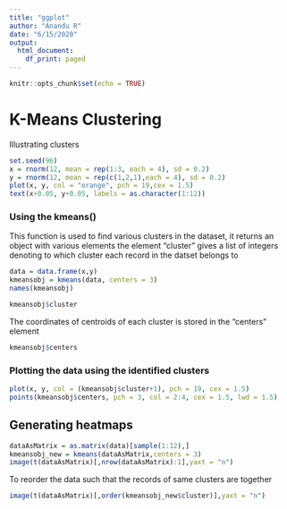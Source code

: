 ```yaml
---
title: "ggplot"
author: "Anandu R"
date: "6/15/2020"
output:
  html_document:
    df_print: paged
---
```

  
  ```r
knitr::opts_chunk$set(echo = TRUE)
```

# K-Means Clustering 

Illustrating clusters 

```r
set.seed(96)
x = rnorm(12, mean = rep(1:3, each = 4), sd = 0.2)
y = rnorm(12, mean = rep(c(1,2,1),each = 4), sd = 0.2)
plot(x, y, col = "orange", pch = 19,cex = 1.5)
text(x+0.05, y+0.05, labels = as.character(1:12))
```

### Using the kmeans() 

This function is used to find various clusters in the dataset, it returns an object with various elements
the element "cluster" gives a list of integers denoting to which cluster each record in the datset belongs to

```r
data = data.frame(x,y)
kmeansobj = kmeans(data, centers = 3)
names(kmeansobj)
```

```r
kmeansobj$cluster
```

The coordinates of centroids of each cluster is stored in the "centers" element
```r
kmeansobj$centers
```


### Plotting the data using the identified clusters 

```r
plot(x, y, col = (kmeansobj$cluster+1), pch = 19, cex = 1.5)
points(kmeansobj$centers, pch = 3, col = 2:4, cex = 1.5, lwd = 1.5)
```

## Generating heatmaps 

```r
dataAsMatrix = as.matrix(data)[sample(1:12),]
kmeansobj_new = kmeans(dataAsMatrix,centers = 3)
image(t(dataAsMatrix)[,nrow(dataAsMatrix):1],yaxt = "n")
```

To reorder the data such that the records of same clusters are together

```r
image(t(dataAsMatrix)[,order(kmeansobj_new$cluster)],yaxt = "n")
```

